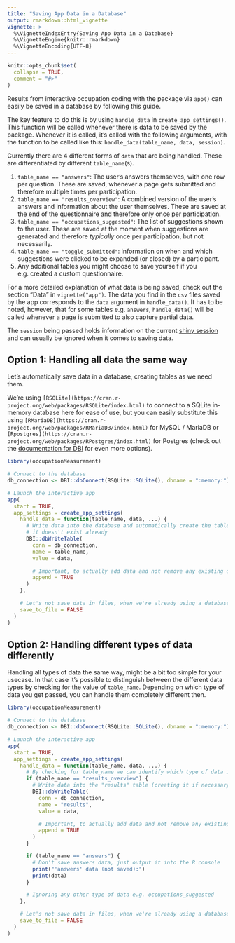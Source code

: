 ```yaml
---
title: "Saving App Data in a Database"
output: rmarkdown::html_vignette
vignette: >
  %\VignetteIndexEntry{Saving App Data in a Database}
  %\VignetteEngine{knitr::rmarkdown}
  %\VignetteEncoding{UTF-8}
---
```


```r
knitr::opts_chunk$set(
  collapse = TRUE,
  comment = "#>"
)
```

Results from interactive occupation coding with the package via `app()` can easily be saved in a database by following this guide.

The key feature to do this is by using `handle_data` in `create_app_settings()`. This function will be called whenever there is data to be saved by the package. Whenever it is called, it's called with the following arguments, with the function to be called like this: `handle_data(table_name, data, session)`.

Currently there are 4 different forms of `data` that are being handled. These are differentiated by different `table_name`(s).

1. `table_name == "answers"`: The user's answers themselves, with one row per question. These are saved, whenever a page gets submitted and therefore multiple times per participation.
2. `table_name == "results_overview"`: A combined version of the user's answers and information about the user themselves. These are saved at the end of the questionnaire and therefore only once per participation.
3. `table_name == "occupations_suggested"`: The list of suggestions shown to the user. These are saved at the moment when suggestions are generated and therefore *typically* once per participation, but not necessarily.
4. `table_name == "toggle_submitted"`: Information on when and which suggestions were clicked to be expanded (or closed) by a participant.
5. Any additional tables you might choose to save yourself if you e.g. created a custom questionnaire.

For a more detailed explanation of what data is being saved, check out the section "Data" in `vignette("app")`. The data you find in the `csv` files saved by the app corresponds to the `data` argument in `handle_data()`. It has to be noted, however, that for some tables e.g. `answers`, `handle_data()` will be called whenever a page is submitted to also capture partial data.

The `session` being passed holds information on the current [shiny session](https://shiny.rstudio.com/reference/shiny/latest/session.html) and can usually be ignored when it comes to saving data.

## Option 1: Handling all data the same way

Let's automatically save data in a database, creating tables as we need them.

We're using `[RSQLite](https://cran.r-project.org/web/packages/RSQLite/index.html)` to connect to a SQLite in-memory database here for ease of use, but you can easily substitute this using `[RMariaDB](https://cran.r-project.org/web/packages/RMariaDB/index.html)` for MySQL / MariaDB or `[Rpostgres](https://cran.r-project.org/web/packages/RPostgres/index.html)` for Postgres (check out the [documentation for DBI](https://dbi.r-dbi.org/) for even more options).

```r
library(occupationMeasurement)

# Connect to the database
db_connection <- DBI::dbConnect(RSQLite::SQLite(), dbname = ":memory:")

# Launch the interactive app
app(
  start = TRUE,
  app_settings = create_app_settings(
    handle_data = function(table_name, data, ...) {
      # Write data into the database and automatically create the table if
      # it doesn't exist already
      DBI::dbWriteTable(
        conn = db_connection,
        name = table_name,
        value = data,

        # Important, to actually add data and not remove any existing data.
        append = TRUE
      )
    },

    # Let's not save data in files, when we're already using a database
    save_to_file = FALSE
  )
)
```

## Option 2: Handling different types of data differently

Handling all types of data the same way, might be a bit too simple for your usecase. In that case it's possible to distinguish between the different data types by checking for the value of `table_name`. Depending on which type of data you get passed, you can handle them completely different then.

```r
library(occupationMeasurement)

# Connect to the database
db_connection <- DBI::dbConnect(RSQLite::SQLite(), dbname = ":memory:")

# Launch the interactive app
app(
  start = TRUE,
  app_settings = create_app_settings(
    handle_data = function(table_name, data, ...) {
      # By checking for table_name we can identify which type of data is being handled
      if (table_name == "results_overview") {
        # Write data into the "results" table (creating it if necessary)
        DBI::dbWriteTable(
          conn = db_connection,
          name = "results",
          value = data,

          # Important, to actually add data and not remove any existing data.
          append = TRUE
        )
      }

      if (table_name == "answers") {
        # Don't save answers data, just output it into the R console
        print("'answers' data (not saved):")
        print(data)
      }

      # Ignoring any other type of data e.g. occupations_suggested
    },

    # Let's not save data in files, when we're already using a database
    save_to_file = FALSE
  )
)
```

